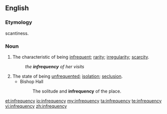 ==English==

===Etymology===
{{etyl|la|en}} {{lena}} {{term|infrequentia}} scantiness.

===Noun===
{{en-noun|-|infrequencies}}

# The characteristic of being [[infrequent]]; [[rarity]]; [[irregularity]]; [[scarcity]].
#: ''the '''infrequency''' of her visits''
# The state of being [[unfrequented]]; [[isolation]]; [[seclusion]].
#* Bishop Hall
#*: The solitude and '''infrequency''' of the place.

[[et:infrequency]]
[[io:infrequency]]
[[my:infrequency]]
[[ta:infrequency]]
[[te:infrequency]]
[[vi:infrequency]]
[[zh:infrequency]]